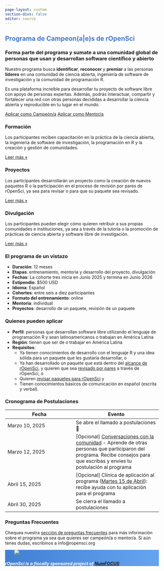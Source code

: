 ```yaml
---
page-layout: custom
section-divs: false
editor: source
---
```


:::::::: {.hero .grey-border}
::::::: content-block
::: {.hero-title style="color: #4177ca"}
# Programa de Campeon(a|e)s de rOpenSci
:::

::: {..hero-title}
### Forma parte del programa y sumate a una comunidad global de personas que usan y desarrollan software científico y abierto
:::

:::: hero-text
Nuestro programa busca **identificar**, **reconocer** y **premiar** a las personas **líderes** en una comunidad de ciencia abierta, ingeniería de software de investigación y la comunidad de programación R.

Es una plataforma increíble para desarrollar tu proyecto de software libre con apoyo de personas expertas. Además, podrás interactuar, compartir y fortalecer una red con otras personas decididas a desarrollar la ciencia abierta y reproducible en tu lugar en el mundo.

::: hero-buttons
[Aplicar como Campeón/a](https://airtable.com/appF6OXmxkk8VmR8a/shrlvgcNz1R4CoaQN){.btn .btn-primary role="button"} [Aplicar como Mentor/a](/mentors/index.qmd){.btn .btn-primary role="button"}
:::
::::
:::::::
::::::::

:::::::::: content-block
::::::::: features
:::: feature
### Formación

Los participantes reciben capacitación en la práctica de la ciencia abierta, la ingeniería de software de investigación, la programación en R y la creación y gestión de comunidades.

::: learn-more
[Leer más »](.qmd)
:::
::::

:::: feature
### Proyectos

Los participantes desarrollarán un proyecto como la creación de nuevos paquetes R o la participación en el proceso de revisión por pares de rOpenSci, ya sea para revisar o para que su paquete sea revisado.

::: learn-more
[Leer más »](.qmd)
:::
::::

:::: feature
### Divulgación

Los participantes pueden elegir cómo quieren retribuir a sus propias comunidades e instituciones, ya sea a través de la tutoría o la promoción de prácticas de ciencia abierta y software libre de investigación.

::: learn-more
[Leer más »](.qmd)
:::
::::
:::::::::
::::::::::

:::::: content-block
::::: {.features .grey-border}
::: feature-two
### El programa de un vistazo

-   **Duración**: 12 meses
-   **Etapas**: entrenamiento, mentoría y desarrollo del proyecto, divulgación
-   **Fechas**: La cohorte tres inicia en Junio 2025 y termina en Junio 2026
-   **Estipendio**: \$500 USD
-   **Idioma**: Español
-   **Cohortes**: entre seis a diez participantes
-   **Formato del entrenamiento**: online
-   **Mentoria**: individual
-   **Proyectos**: desarrollo de un paquete, revisión de un paquete
:::

::: feature-two
### Quienes pueden aplicar

-   **Perfil**: personas que desarrollan software libre utilizando el lenguaje de programación R y sean latinoamericanos o trabajan en América Latina
-   **Región**: tienen que ser de o trabajar en América Latina
-   **Requisitos**:
    -   Ya tienen conocimientos de desarrollo con el lenguaje R y una idea sólida para un paquete que les gustaría desarrollar, o
    -   Ya han desarrollado un paquete que está dentro del [alcance de rOpenSci](https://devguide.ropensci.org/es/softwarereview_policies.es.html#aims-and-scope), y quieren que sea [revisado por pares](/es/software-review/) a través de rOpenSci, o
    -   Quieren [revisar paquetes para rOpenSci](https://devguide.ropensci.org/es/softwarereview_reviewer.es.html) y
    -   Tienen conocimientos básicos de comunicación en español (escrita y verbal).
:::
:::::
::::::

::: content-block
### Cronograma de Postulaciones

|Fecha|Evento|
|----|-----|
|Marzo 10, 2025|Se abre el llamado a postulaciones  🎉|
|Marzo 12, 2025|[Opcional] [Conversaciones con la comunidad](/commcalls/es/march2024-championprogram/) - Aprende de otras personas que participaron del programa. Recibe consejos para que escribas y envies tu postulación al programa|
|Abril 15, 2025|[Opcional] Clínica de aplicación al programa ([Martes 15 de Abril](/events/coworking-2025-04-15/)): recibe ayuda con tu aplicación para el programa |
|Abril 30, 2025|Se cierra el llamado a postulaciones|

:::

::: {.content-block}

### Preguntas Frecuentes

Chequea nuestra [sección de preguntas frecuentes](resources/faq.qmd) para más información sobre el programa ya sea que quieres ser campeón/a o mentor/a. Si aún tenes dudas, escribinos a info@ropensci.org

:::

::: {.footer style="background: url(https://ropensci.org/images/svg/footer-cube.svg) bottom/contain no-repeat,linear-gradient(94.45deg,#427fd4 1.55%,#64a4ef 98.46%)"}

::: features
::: feature
::: {.img style="margin-left: 30px"}
![](https://ropensci.org/img/icon_short_white.svg)
:::
:::

::: {.feature style="color: #fff"}
:::

::: {.feature style="color: #fff"}
##### rOpenSci is a fiscally sponsored project of [NumFOCUS](http://numfocus.org)
:::
:::
:::
